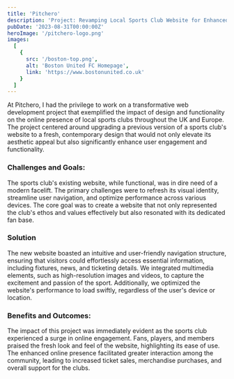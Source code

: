 ```yaml
---
title: 'Pitchero'
description: 'Project: Revamping Local Sports Club Website for Enhanced User Experience'
pubDate: '2023-08-31T00:00:00Z'
heroImage: '/pitchero-logo.png'
images:
  [
    {
      src: '/boston-top.png',
      alt: 'Boston United FC Homepage',
      link: 'https://www.bostonunited.co.uk'
    }
  ]
---
```



At Pitchero, I had the privilege to work on a transformative web development project that exemplified
the impact of design and functionality on the online presence of local sports clubs throughout the UK and Europe.
The project centered around upgrading a previous version of a sports club's website to a fresh, contemporary design
that would not only elevate its aesthetic appeal but also significantly enhance user engagement and functionality.

<h3 class='font-bold'>Challenges and Goals:</h3>
The sports club's existing website, while functional, was in dire need of a modern
facelift. The primary challenges were to refresh its visual identity, streamline
user navigation, and optimize performance across various devices. The core goal was
to create a website that not only represented the club's ethos and values effectively
but also resonated with its dedicated fan base.

<h3 class='font-bold'>Solution</h3>
The new website boasted an intuitive and user-friendly navigation structure, ensuring
that visitors could effortlessly access essential information, including fixtures,
news, and ticketing details. We integrated multimedia elements, such as high-resolution
images and videos, to capture the excitement and passion of the sport. Additionally,
we optimized the website's performance to load swiftly, regardless of the user's
device or location.

<h3 class='font-bold'>Benefits and Outcomes:</h3>

The impact of this project was immediately evident as the sports club experienced a surge in online engagement. Fans, players, and members praised the fresh look and feel of the website, highlighting its ease of use. The enhanced online presence facilitated greater interaction among the community, leading to increased ticket sales, merchandise purchases, and overall support for the clubs.
